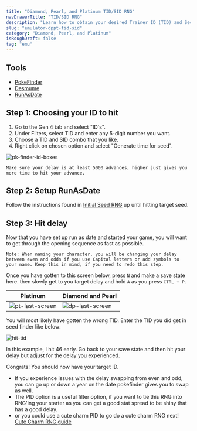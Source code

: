 ```yaml
---
title: "Diamond, Pearl, and Platinum TID/SID RNG"
navDrawerTitle: "TID/SID RNG"
description: "Learn how to obtain your desired Trainer ID (TID) and Secret ID (SID) combo in Diamond, Pearl, and Platinum."
slug: "emulator-dppt-tid-sid"
category: "Diamond, Pearl, and Platinum"
isRoughDraft: false
tag: "emu"
---
```


## Tools

- [PokeFinder](/pokefinder)
- [Desmume](/desmume-setup)
- [RunAsDate](https://www.nirsoft.net/utils/run_as_date.html)

## Step 1: Choosing your ID to hit

1. Go to the Gen 4 tab and select "ID's".
2. Under Filters, select TID and enter any 5-digit number you want.
3. Choose a TID and SID combo that you like.
4. Right click on chosen option and select "Generate time for seed".

![pk-finder-id-boxes](/images/Diamond-Pearl-Platinum/TID/pkfinder-ID-search.png)

```
Make sure your delay is at least 5000 advances, higher just gives you more time to hit your advance.
```

## Step 2: Setup RunAsDate

Follow the instructions found in [Initial Seed RNG](//dppt-initial-seed) up until hitting target seed.

## Step 3: Hit delay

Now that you have set up run as date and started your game, you will want to get through the opening sequence as fast as possible.

```
Note: When naming your character, you will be changing your delay between even and odds if you use Capital letters or add symbols to your name. Keep this in mind, if you need to redo this step.
```

Once you have gotten to this screen below, press `N` and make a save state here. then slowly get to you target delay and hold `A` as you press `CTRL + P`.

| Platinum                                                                     | Diamond and Pearl                                                            |
| ---------------------------------------------------------------------------- | ---------------------------------------------------------------------------- |
| ![pt-last-screen](/images/Diamond-Pearl-Platinum/TID/pt-last-screen-tid.png) | ![dp-last-screen](/images/Diamond-Pearl-Platinum/TID/DP-last-screen-tid.png) |

You will most likely have gotten the wrong TID. Enter the TID you did get in seed finder like below:

![hit-tid](/images/Diamond-Pearl-Platinum/TID/hit-tid-pkfinder-ex.png)

In this example, I hit 46 early. Go back to your save state and then hit your delay but adjust for the delay you experienced.

Congrats! You should now have your target ID.

- If you experience issues with the delay swapping from even and odd, you can go up or down a year on the date pokefinder gives you to swap as well.
- The PID option is a useful filter option, if you want to tie this RNG into RNG'ing your starter as you can get a good stat spread to be shiny that has a good delay.
- or you could use a cute charm PID to go do a cute charm RNG next!
  [Cute Charm RNG guide](/emulator-dppt-cute-charm)
